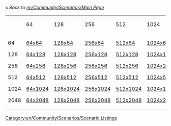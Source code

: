''« Back to [[en/Community/Scenarios/Main Page]]''

{| cellspacing="3" width="90%" align="center"
|-
|
|64
|128
|256
|512
|1024
|2048
|-
|width="8px"|
64

128

256

512

1024

2048
|width="16%"|
[[en/Community/Scenarios/Size/64x64|64x64]]

[[en/Community/Scenarios/Size/64x128|64x128]]

[[en/Community/Scenarios/Size/64x256|64x256]]

[[en/Community/Scenarios/Size/64x512|64x512]]

[[en/Community/Scenarios/Size/64x1024|64x1024]]

[[en/Community/Scenarios/Size/64x2048|64x2048]]
|width="16%"|
[[en/Community/Scenarios/Size/64x128|128x64]]

[[en/Community/Scenarios/Size/128x128|128x128]]

[[en/Community/Scenarios/Size/128x256|128x256]]

[[en/Community/Scenarios/Size/128x512|128x512]]

[[en/Community/Scenarios/Size/128x1024|128x1024]]

[[en/Community/Scenarios/Size/128x2048|128x2048]]
|width="16%"|
[[en/Community/Scenarios/Size/64x256|256x64]]

[[en/Community/Scenarios/Size/128x256|256x128]]

[[en/Community/Scenarios/Size/256x256|256x256]]

[[en/Community/Scenarios/Size/256x512|256x512]]

[[en/Community/Scenarios/Size/256x1024|256x1024]]

[[en/Community/Scenarios/Size/256x2048|256x2048]]
|width="16%"|
[[en/Community/Scenarios/Size/64x512|512x64]]

[[en/Community/Scenarios/Size/128x512|512x128]]

[[en/Community/Scenarios/Size/256x512|512x256]]

[[en/Community/Scenarios/Size/512x512|512x512]]

[[en/Community/Scenarios/Size/512x1024|512x1024]]

[[en/Community/Scenarios/Size/512x2048|512x2048]]
|width="16%"|
[[en/Community/Scenarios/Size/64x1024|1024x64]]

[[en/Community/Scenarios/Size/128x1024|1024x128]]

[[en/Community/Scenarios/Size/256x1024|1024x256]]

[[en/Community/Scenarios/Size/512x1024|1024x512]]

[[en/Community/Scenarios/Size/1024x1024|1024x1024]]

[[en/Community/Scenarios/Size/1024x2048|1024x2048]]
|width="16%"|
[[en/Community/Scenarios/Size/64x2048|2048x64]]

[[en/Community/Scenarios/Size/128x2048|2048x128]]

[[en/Community/Scenarios/Size/256x2048|2048x256]]

[[en/Community/Scenarios/Size/512x2048|2048x512]]

[[en/Community/Scenarios/Size/1024x2048|2048x1024]]

[[en/Community/Scenarios/Size/2048x2048|2048x2048]]
|}

[[Category:en/Community/Scenarios/Scenario Listings]]